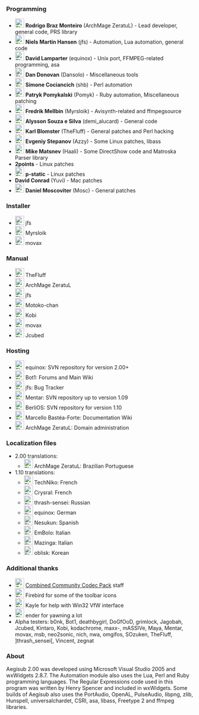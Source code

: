 {{todo|Make sure that nobody is missing from the list - if you are or can think of someone, please let us know.}}

===Programming===
*[[Image:Flag_of_Brazil.gif|24px]] '''Rodrigo Braz Monteiro''' (ArchMage ZeratuL) - Lead developer, general code, PRS library
*[[Image:Flag_of_Denmark.gif|24px]] '''Niels Martin Hansen''' (jfs) - Automation, Lua automation, general code
*[[Image:Flag_of_Germany.gif|24px]] '''David Lamparter''' (equinox) - Unix port, FFMPEG-related programming, asa
*[[Image:Flag_of_United-States.gif|24px]] '''Dan Donovan''' (Dansolo) - Miscellaneous tools
*[[Image:Flag_of_Italy.gif|24px]] '''Simone Cociancich''' (shb) - Perl automation
*[[Image:Flag_of_Poland.gif|24px]] '''Patryk Pomykalski''' (Pomyk) - Ruby automation, Miscellaneous patching
*[[Image:Flag_of_Sweden.gif|24px]] '''Fredrik Mellbin''' (Myrsloik) - Avisynth-related and ffmpegsource
*[[Image:Flag_of_Brazil.gif|24px]] '''Alysson Souza e Silva''' (demi_alucard) - General code
*[[Image:Flag_of_Sweden.gif|24px]] '''Karl Blomster''' (TheFluff) - General patches and Perl hacking
*[[Image:Flag_of_Russia.gif|24px]] '''Evgeniy Stepanov''' (Azzy) - Some Linux patches, libass
*[[Image:Flag_of_Russia.gif|24px]] '''Mike Matsnev''' (Haali) - Some DirectShow code and Matroska Parser library
*'''2points''' - Linux patches
*[[Image:Flag_of_United-States.gif|24px]] '''p-static''' - Linux patches
*'''David Conrad''' (Yuvi) - Mac patches
*[[Image:Flag_of_Netherlands.gif|24px]] '''Daniel Moscoviter''' (Mosc) - General patches

===Installer===
*[[Image:Flag_of_Denmark.gif|24px]] jfs
*[[Image:Flag_of_Sweden.gif|24px]] Myrsloik
*[[Image:Flag_of_United-States.gif|24px]] movax

===Manual===
*[[Image:Flag_of_Sweden.gif|24px]] TheFluff
*[[Image:Flag_of_Brazil.gif|24px]] ArchMage ZeratuL
*[[Image:Flag_of_Denmark.gif|24px]] jfs
*[[Image:Flag_of_United-States.gif|24px]] Motoko-chan
*[[Image:Flag_of_Slovenia.gif|24px]] Kobi
*[[Image:Flag_of_United-States.gif|24px]] movax
*[[Image:Flag_of_United-States.gif|24px]] Jcubed

===Hosting===
*[[Image:Flag_of_Germany.gif|24px]] equinox: SVN repository for version 2.00+
*[[Image:Flag_of_Denmark.gif|24px]] Bot1: Forums and Main Wiki
*[[Image:Flag_of_Denmark.gif|24px]] jfs: Bug Tracker
*[[Image:Flag_of_Germany.gif|24px]] Mentar: SVN repository up to version 1.09
*[[Image:Flag_of_Germany.gif|24px]] BerliOS: SVN repository for version 1.10
*[[Image:Flag_of_United-States.gif|24px]] Marcello Bastéa-Forte: Documentation Wiki
*[[Image:Flag_of_Brazil.gif|24px]] ArchMage ZeratuL: Domain administration

===Localization files===
{{todo|This is outdated}}
*2.00 translations:
**[[Image:Flag_of_Brazil.gif|24px]] ArchMage ZeratuL: Brazilian Portuguese
*1.10 translations:
**[[Image:Flag_of_Canada.gif|24px]] TechNiko: French
**[[Image:Flag_of_France.gif|24px]] Crysral: French
**[[Image:Flag_of_Russia.gif|24px]] thrash-sensei: Russian
**[[Image:Flag_of_Germany.gif|24px]] equinox: German
**[[Image:Flag_of_Spain.gif|24px]] Nesukun: Spanish
**[[Image:Flag_of_Italy.gif|24px]] EmBolo: Italian
**[[Image:Flag_of_Italy.gif|24px]] Mazinga: Italian
**[[Image:Flag_of_Korea.gif|24px]] oblisk: Korean

===Additional thanks===
*[[Image:Soviet_flag.gif|24px]] [http://www.cccp-project.net Combined Community Codec Pack] staff
*[[Image:Flag_of_United-States.gif|24px]] Firebird for some of the toolbar icons
*[[Image:Flag_of_United-States.gif|24px]] Kayle for help with Win32 VfW interface
*[[Image:Flag_of_Slovenia.gif|24px]] ender for yawning a lot
*Alpha testers: b0nk, Bot1, deathbygirl, DoGfOoD, grimlock, Jagobah, Jcubed, Kintaro, Kobi, kodachrome, maxx-, mASSIVe, Maya, Mentar, movax, msb, neo2sonic, nich, nwa, omgifos, SOzuken, TheFluff, ]thrash_sensei[, Vincent, zegnat

===About===
Aegisub 2.00 was developed using Microsoft Visual Studio 2005 and wxWidgets 2.8.7. The Automation module also uses the Lua, Perl and Ruby programming languages. The Regular Expressions code used in this program was written by Henry Spencer and included in wxWidgets. Some builds of Aegisub also uses the PortAudio, OpenAL, PulseAudio, libpng, zlib, Hunspell, universalchardet, CSRI, asa, libass, Freetype 2 and ffmpeg libraries.